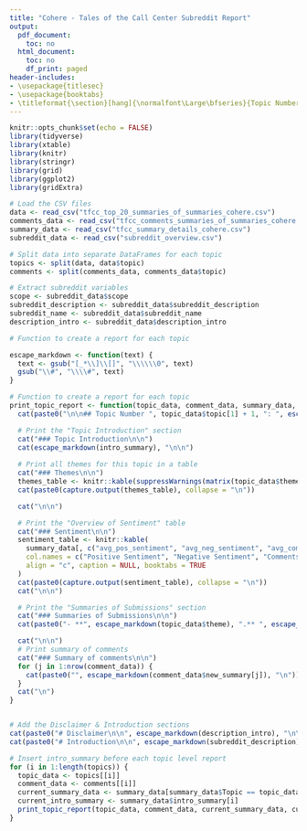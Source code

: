 ```yaml
---
title: "Cohere - Tales of the Call Center Subreddit Report"
output:
  pdf_document:
    toc: no
  html_document:
    toc: no
    df_print: paged
header-includes:
- \usepackage{titlesec}
- \usepackage{booktabs}
- \titleformat{\section}[hang]{\normalfont\Large\bfseries}{Topic Number \thesection:}{1em}{}
---
```


```r
knitr::opts_chunk$set(echo = FALSE)
library(tidyverse)
library(xtable)
library(knitr)
library(stringr)
library(grid)
library(ggplot2)
library(gridExtra)

```

```r
# Load the CSV files
data <- read_csv("tfcc_top_20_summaries_of_summaries_cohere.csv")
comments_data <- read_csv("tfcc_comments_summaries_of_summaries_cohere.csv")
summary_data <- read_csv("tfcc_summary_details_cohere.csv")
subreddit_data <- read_csv("subreddit_overview.csv")

# Split data into separate DataFrames for each topic
topics <- split(data, data$topic)
comments <- split(comments_data, comments_data$topic)

# Extract subreddit variables
scope <- subreddit_data$scope
subreddit_description <- subreddit_data$subreddit_description
subreddit_name <- subreddit_data$subreddit_name
description_intro <- subreddit_data$description_intro

```


```r

# Function to create a report for each topic

escape_markdown <- function(text) {
  text <- gsub("[_*\\]\\[]", "\\\\\\0", text)
  gsub("\\#", "\\\\#", text)
}

# Function to create a report for each topic
print_topic_report <- function(topic_data, comment_data, summary_data, intro_summary) {
  cat(paste0("\n\n## Topic Number ", topic_data$topic[1] + 1, ": ", escape_markdown(topic_data$topic_name[1]), "\n\n"))

  # Print the "Topic Introduction" section
  cat("### Topic Introduction\n\n")
  cat(escape_markdown(intro_summary), "\n\n")
  
  # Print all themes for this topic in a table
  cat("### Themes\n\n")
  themes_table <- knitr::kable(suppressWarnings(matrix(topic_data$theme, ncol = 3, byrow = TRUE)), col.names = NULL, align = "c", caption = NULL, booktabs = TRUE)
  cat(paste0(capture.output(themes_table), collapse = "\n"))

  cat("\n\n")

  # Print the "Overview of Sentiment" table
  cat("### Sentiment\n\n")
  sentiment_table <- knitr::kable(
    summary_data[, c("avg_pos_sentiment", "avg_neg_sentiment", "avg_comments_pos_sentiment", "avg_comments_neg_sentiment")],
    col.names = c("Positive Sentiment", "Negative Sentiment", "Comments Positive Sentiment", "Comments Negative Sentiment"),
    align = "c", caption = NULL, booktabs = TRUE
  )
  cat(paste0(capture.output(sentiment_table), collapse = "\n"))
  cat("\n\n")

  # Print the "Summaries of Submissions" section
  cat("### Summaries of Submissions\n\n")
  cat(paste0("- **", escape_markdown(topic_data$theme), ".** ", escape_markdown(topic_data$new_summary), "\n\n"), sep = "", collapse = "")

  cat("\n\n")
  # Print summary of comments
  cat("### Summary of comments\n\n")
  for (j in 1:nrow(comment_data)) {
    cat(paste0("", escape_markdown(comment_data$new_summary[j]), "\n"))
  }
  cat("\n")
}


# Add the Disclaimer & Introduction sections
cat(paste0("# Disclaimer\n\n", escape_markdown(description_intro), "\n\n"))
cat(paste0("# Introduction\n\n", escape_markdown(subreddit_description), "\n\n", scope, "\n\n"))

# Insert intro_summary before each topic level report
for (i in 1:length(topics)) {
  topic_data <- topics[[i]]
  comment_data <- comments[[i]]
  current_summary_data <- summary_data[summary_data$Topic == topic_data$topic[1],]
  current_intro_summary <- summary_data$intro_summary[i]
  print_topic_report(topic_data, comment_data, current_summary_data, current_intro_summary)
}



```
